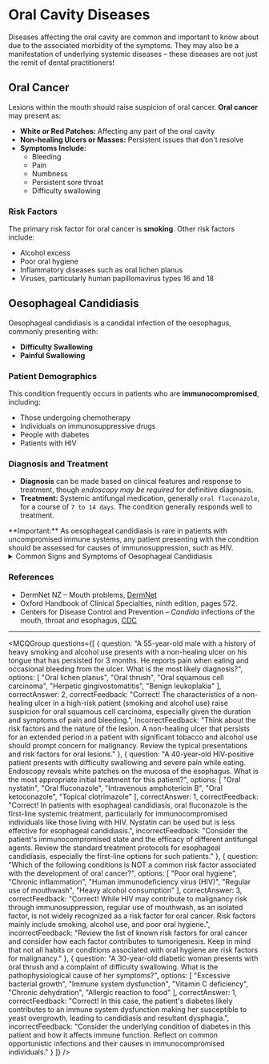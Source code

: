 
# Oral Cavity Diseases

Diseases affecting the oral cavity are common and important to know about due to the associated morbidity of the symptoms. They may also be a manifestation of underlying systemic diseases – these diseases are not just the remit of dental practitioners!

## Oral Cancer

Lesions within the mouth should raise suspicion of oral cancer. **Oral cancer** may present as:

- **White or Red Patches:** Affecting any part of the oral cavity
- **Non-healing Ulcers or Masses:** Persistent issues that don't resolve
- **Symptoms Include:**
  - Bleeding
  - Pain
  - Numbness
  - Persistent sore throat
  - Difficulty swallowing

### Risk Factors

The primary risk factor for oral cancer is **smoking**. Other risk factors include:

- Alcohol excess
- Poor oral hygiene
- Inflammatory diseases such as oral lichen planus
- Viruses, particularly human papillomavirus types 16 and 18

## Oesophageal Candidiasis

Oesophageal candidiasis is a candidal infection of the oesophagus, commonly presenting with:

- **Difficulty Swallowing**
- **Painful Swallowing**

### Patient Demographics

This condition frequently occurs in patients who are **immunocompromised**, including:

- Those undergoing chemotherapy
- Individuals on immunosuppressive drugs
- People with diabetes
- Patients with HIV

### Diagnosis and Treatment

- **Diagnosis** can be made based on clinical features and response to treatment, though *endoscopy may be required* for definitive diagnosis.
- **Treatment:** Systemic antifungal medication, generally `oral fluconazole`, for a course of `7 to 14 days`. The condition generally responds well to treatment.

<Callout emoji="⚠️">
**Important:** As oesophageal candidiasis is rare in patients with uncompromised immune systems, any patient presenting with the condition should be assessed for causes of immunosuppression, such as HIV.
</Callout>

<details>
<summary>Common Signs and Symptoms of Oesophageal Candidiasis</summary>

- **Dysphagia:** Difficulty swallowing
- **Odynophagia:** Painful swallowing
- **Oral Symptoms:** Often concomitant with oral candidiasis
- **Systemic Symptoms:** Fever and malaise in severe cases

</details>

### References

- DermNet NZ – Mouth problems, [DermNet](https://www.dermnetnz.org/topics/mouth-problems/)
- Oxford Handbook of Clinical Specialties, ninth edition, pages 572.
- Centers for Disease Control and Prevention – _Candida_ infections of the mouth, throat and esophagus, [CDC](https://www.cdc.gov/fungal/diseases/candidiasis/thrush/index.html)

---

<MCQGroup questions={[
  {
    question: "A 55-year-old male with a history of heavy smoking and alcohol use presents with a non-healing ulcer on his tongue that has persisted for 3 months. He reports pain when eating and occasional bleeding from the ulcer. What is the most likely diagnosis?",
    options: [
      "Oral lichen planus",
      "Oral thrush",
      "Oral squamous cell carcinoma",
      "Herpetic gingivostomatitis",
      "Benign leukoplakia"
    ],
    correctAnswer: 2,
    correctFeedback: "Correct! The characteristics of a non-healing ulcer in a high-risk patient (smoking and alcohol use) raise suspicion for oral squamous cell carcinoma, especially given the duration and symptoms of pain and bleeding.",
    incorrectFeedback: "Think about the risk factors and the nature of the lesion. A non-healing ulcer that persists for an extended period in a patient with significant tobacco and alcohol use should prompt concern for malignancy. Review the typical presentations and risk factors for oral lesions."
  },
  {
    question: "A 40-year-old HIV-positive patient presents with difficulty swallowing and severe pain while eating. Endoscopy reveals white patches on the mucosa of the esophagus. What is the most appropriate initial treatment for this patient?",
    options: [
      "Oral nystatin",
      "Oral fluconazole",
      "Intravenous amphotericin B",
      "Oral ketoconazole",
      "Topical clotrimazole"
    ],
    correctAnswer: 1,
    correctFeedback: "Correct! In patients with esophageal candidiasis, oral fluconazole is the first-line systemic treatment, particularly for immunocompromised individuals like those living with HIV. Nystatin can be used but is less effective for esophageal candidiasis.",
    incorrectFeedback: "Consider the patient's immunocompromised state and the efficacy of different antifungal agents. Review the standard treatment protocols for esophageal candidiasis, especially the first-line options for such patients."
  },
  {
    question: "Which of the following conditions is NOT a common risk factor associated with the development of oral cancer?",
    options: [
      "Poor oral hygiene",
      "Chronic inflammation",
      "Human immunodeficiency virus (HIV)",
      "Regular use of mouthwash",
      "Heavy alcohol consumption"
    ],
    correctAnswer: 3,
    correctFeedback: "Correct! While HIV may contribute to malignancy risk through immunosuppression, regular use of mouthwash, as an isolated factor, is not widely recognized as a risk factor for oral cancer. Risk factors mainly include smoking, alcohol use, and poor oral hygiene.",
    incorrectFeedback: "Review the list of known risk factors for oral cancer and consider how each factor contributes to tumorigenesis. Keep in mind that not all habits or conditions associated with oral hygiene are risk factors for malignancy."
  },
  {
    question: "A 30-year-old diabetic woman presents with oral thrush and a complaint of difficulty swallowing. What is the pathophysiological cause of her symptoms?",
    options: [
      "Excessive bacterial growth",
      "Immune system dysfunction",
      "Vitamin C deficiency",
      "Chronic dehydration",
      "Allergic reaction to food"
    ],
    correctAnswer: 1,
    correctFeedback: "Correct! In this case, the patient's diabetes likely contributes to an immune system dysfunction making her susceptible to yeast overgrowth, leading to candidiasis and resultant dysphagia.",
    incorrectFeedback: "Consider the underlying condition of diabetes in this patient and how it affects immune function. Reflect on common opportunistic infections and their causes in immunocompromised individuals."
  }
]} />